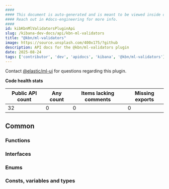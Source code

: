 ```yaml
---
####
#### This document is auto-generated and is meant to be viewed inside our experimental, new docs system.
#### Reach out in #docs-engineering for more info.
####
id: kibKbnMlValidatorsPluginApi
slug: /kibana-dev-docs/api/kbn-ml-validators
title: "@kbn/ml-validators"
image: https://source.unsplash.com/400x175/?github
description: API docs for the @kbn/ml-validators plugin
date: 2025-08-24
tags: ['contributor', 'dev', 'apidocs', 'kibana', '@kbn/ml-validators']
---
```




Contact [@elastic/ml-ui](https://github.com/orgs/elastic/teams/ml-ui) for questions regarding this plugin.

**Code health stats**

| Public API count  | Any count | Items lacking comments | Missing exports |
|-------------------|-----------|------------------------|-----------------|
| 32 | 0 | 0 | 0 |

## Common

### Functions
<DocDefinitionList data={kbnMlValidatorsObj.common.functions}/>

### Interfaces
<DocDefinitionList data={kbnMlValidatorsObj.common.interfaces}/>

### Enums
<DocDefinitionList data={kbnMlValidatorsObj.common.enums}/>

### Consts, variables and types
<DocDefinitionList data={kbnMlValidatorsObj.common.misc}/>

